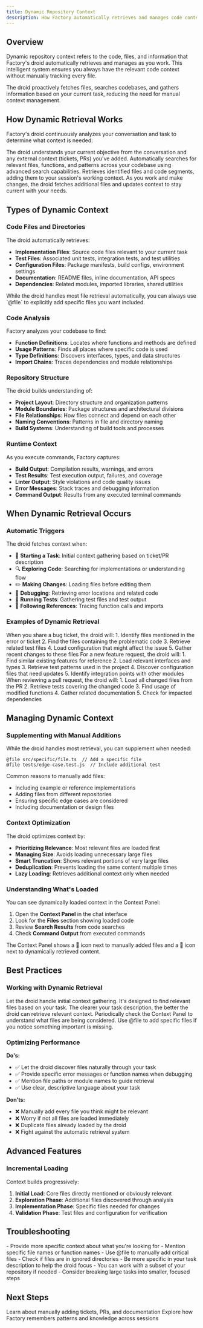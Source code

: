 ```yaml
---
title: Dynamic Repository Context
description: How Factory automatically retrieves and manages code context during your development sessions
---
```


## Overview

Dynamic repository context refers to the code, files, and information that Factory's droid automatically retrieves and manages as you work. This intelligent system ensures you always have the relevant code context without manually tracking every file.

<Note>
  The droid proactively fetches files, searches codebases, and gathers information based on your current task, reducing the need for manual context management.
</Note>

## How Dynamic Retrieval Works

Factory's droid continuously analyzes your conversation and task to determine what context is needed:

<Steps>
  <Step title="Task Analysis">
    The droid understands your current objective from the conversation and any external context (tickets, PRs) you've added.
  </Step>

  <Step title="Intelligent Discovery">
    Automatically searches for relevant files, functions, and patterns across your codebase using advanced search capabilities.
  </Step>

  <Step title="Context Loading">
    Retrieves identified files and code segments, adding them to your session's working context.
  </Step>

  <Step title="Continuous Updates">
    As you work and make changes, the droid fetches additional files and updates context to stay current with your needs.
  </Step>
</Steps>

## Types of Dynamic Context

### Code Files and Directories

The droid automatically retrieves:

- **Implementation Files**: Source code files relevant to your current task
- **Test Files**: Associated unit tests, integration tests, and test utilities  
- **Configuration Files**: Package manifests, build configs, environment settings
- **Documentation**: README files, inline documentation, API specs
- **Dependencies**: Related modules, imported libraries, shared utilities

<Tip>
  While the droid handles most file retrieval automatically, you can always use `@file` to explicitly add specific files you want included.
</Tip>

### Code Analysis

Factory analyzes your codebase to find:

- **Function Definitions**: Locates where functions and methods are defined
- **Usage Patterns**: Finds all places where specific code is used
- **Type Definitions**: Discovers interfaces, types, and data structures
- **Import Chains**: Traces dependencies and module relationships

### Repository Structure

The droid builds understanding of:

- **Project Layout**: Directory structure and organization patterns
- **Module Boundaries**: Package structures and architectural divisions
- **File Relationships**: How files connect and depend on each other
- **Naming Conventions**: Patterns in file and directory naming
- **Build Systems**: Understanding of build tools and processes

### Runtime Context

As you execute commands, Factory captures:

- **Build Output**: Compilation results, warnings, and errors
- **Test Results**: Test execution output, failures, and coverage
- **Linter Output**: Style violations and code quality issues
- **Error Messages**: Stack traces and debugging information
- **Command Output**: Results from any executed terminal commands

## When Dynamic Retrieval Occurs

### Automatic Triggers

The droid fetches context when:

- 🎯 **Starting a Task**: Initial context gathering based on ticket/PR description
- 🔍 **Exploring Code**: Searching for implementations or understanding flow
- ✏️ **Making Changes**: Loading files before editing them
- 🐛 **Debugging**: Retrieving error locations and related code
- 🧪 **Running Tests**: Gathering test files and test output
- 🔗 **Following References**: Tracing function calls and imports

### Examples of Dynamic Retrieval

<Accordion title="Example: Bug Fix Task">
When you share a bug ticket, the droid will:
1. Identify files mentioned in the error or ticket
2. Find the files containing the problematic code
3. Retrieve related test files
4. Load configuration that might affect the issue
5. Gather recent changes to these files
</Accordion>

<Accordion title="Example: Feature Implementation">
For a new feature request, the droid will:
1. Find similar existing features for reference
2. Load relevant interfaces and types
3. Retrieve test patterns used in the project
4. Discover configuration files that need updates
5. Identify integration points with other modules
</Accordion>

<Accordion title="Example: Code Review">
When reviewing a pull request, the droid will:
1. Load all changed files from the PR
2. Retrieve tests covering the changed code
3. Find usage of modified functions
4. Gather related documentation
5. Check for impacted dependencies
</Accordion>

## Managing Dynamic Context

### Supplementing with Manual Additions

While the droid handles most retrieval, you can supplement when needed:

```
@file src/specific/file.ts  // Add a specific file
@file tests/edge-case.test.js  // Include additional test
```

Common reasons to manually add files:
- Including example or reference implementations
- Adding files from different repositories
- Ensuring specific edge cases are considered
- Including documentation or design files

### Context Optimization

The droid optimizes context by:

- **Prioritizing Relevance**: Most relevant files are loaded first
- **Managing Size**: Avoids loading unnecessary large files
- **Smart Truncation**: Shows relevant portions of very large files
- **Deduplication**: Prevents loading the same content multiple times
- **Lazy Loading**: Retrieves additional context only when needed

### Understanding What's Loaded

You can see dynamically loaded context in the Context Panel:

1. Open the **Context Panel** in the chat interface
2. Look for the **Files** section showing loaded code
3. Review **Search Results** from code searches
4. Check **Command Output** from executed commands

<Info>
  The Context Panel shows a 📎 icon next to manually added files and a 🤖 icon next to dynamically retrieved content.
</Info>

## Best Practices

### Working with Dynamic Retrieval

<CardGroup cols={2}>
  <Card title="Trust the Process" icon="robot">
    Let the droid handle initial context gathering. It's designed to find relevant files based on your task.
  </Card>

  <Card title="Provide Clear Context" icon="message">
    The clearer your task description, the better the droid can retrieve relevant context.
  </Card>

  <Card title="Review Loaded Files" icon="eye">
    Periodically check the Context Panel to understand what files are being considered.
  </Card>

  <Card title="Supplement When Needed" icon="plus">
    Use @file to add specific files if you notice something important is missing.
  </Card>
</CardGroup>

### Optimizing Performance

**Do's:**
- ✅ Let the droid discover files naturally through your task
- ✅ Provide specific error messages or function names when debugging
- ✅ Mention file paths or module names to guide retrieval
- ✅ Use clear, descriptive language about your task

**Don'ts:**
- ❌ Manually add every file you think might be relevant
- ❌ Worry if not all files are loaded immediately
- ❌ Duplicate files already loaded by the droid
- ❌ Fight against the automatic retrieval system

## Advanced Features

### Incremental Loading

Context builds progressively:

1. **Initial Load**: Core files directly mentioned or obviously relevant
2. **Exploration Phase**: Additional files discovered through analysis
3. **Implementation Phase**: Specific files needed for changes
4. **Validation Phase**: Test files and configuration for verification

## Troubleshooting

<AccordionGroup>
  <Accordion title="The droid isn't finding the files I need">
    - Provide more specific context about what you're looking for
    - Mention specific file names or function names
    - Use @file to manually add critical files
    - Check if files are in ignored directories
  </Accordion>

  <Accordion title="Too many files are being loaded">
    - Be more specific in your task description to help the droid focus
    - You can work with a subset of your repository if needed
    - Consider breaking large tasks into smaller, focused steps
  </Accordion>
</AccordionGroup>

## Next Steps

<CardGroup cols={2}>
  <Card title="External Integrations" icon="plug" href="/core-concepts/context/external-integrations">
    Learn about manually adding tickets, PRs, and documentation
  </Card>

  <Card title="Memory System" icon="brain" href="/core-concepts/context/memory">
    Explore how Factory remembers patterns and knowledge across sessions
  </Card>
</CardGroup>
